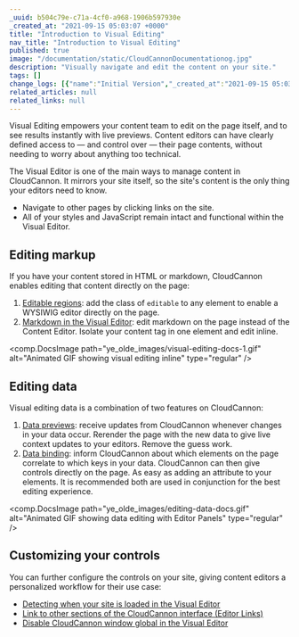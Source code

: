 ```yaml
---
_uuid: b504c79e-c71a-4cf0-a968-1906b597930e
_created_at: "2021-09-15 05:03:07 +0000"
title: "Introduction to Visual Editing"
nav_title: "Introduction to Visual Editing"
published: true
image: "/documentation/static/CloudCannonDocumentationog.jpg"
description: "Visually navigate and edit the content on your site."
tags: []
change_logs: [{"name":"Initial Version","_created_at":"2021-09-15 05:03:07 +0000"}]
related_articles: null
related_links: null
---
```


Visual Editing empowers your content team to edit on the page itself, and to see results instantly with live previews. Content editors can have clearly defined access to — and control over — their page contents, without needing to worry about anything too technical.

The Visual Editor is one of the main ways to manage content in CloudCannon. It mirrors your site itself, so the site's content is the only thing your editors need to know.

* Navigate to other pages by clicking links on the site.
* All of your styles and JavaScript remain intact and functional within the Visual Editor.

## Editing markup
If you have your content stored in HTML or markdown, CloudCannon enables editing that content directly on the page:

1. [Editable regions](/documentation/articles/defining-editable-regions-in-your-html/)\: add the class of `editable` to any element to enable a WYSIWIG editor directly on the page.
2. [Markdown in the Visual Editor](/documentation/articles/editing-markdown-files-in-the-visual-editor/)\: edit markdown on the page instead of the Content Editor. Isolate your content tag in one element and edit inline.

<comp.DocsImage path="ye_olde_images/visual-editing-docs-1.gif" alt="Animated GIF showing visual editing inline" type="regular" />

## Editing data
Visual editing data is a combination of two features on CloudCannon:

1. [Data previews](/documentation/articles/what-is-live-editing/)\: receive updates from CloudCannon whenever changes in your data occur. Rerender the page with the new data to give live context updates to your editors. Remove the guess work.
2. [Data binding](/documentation/articles/what-are-visual-data-bindings/)\: inform CloudCannon about which elements on the page correlate to which keys in your data. CloudCannon can then give controls directly on the page. As easy as adding an attribute to your elements. It is recommended both are used in conjunction for the best editing experience.

<comp.DocsImage path="ye_olde_images/editing-data-docs.gif" alt="Animated GIF showing data editing with Editor Panels" type="regular" />

## Customizing your controls
You can further configure the controls on your site, giving content editors a personalized workflow for their use case:

* [Detecting when your site is loaded in the Visual Editor](/documentation/articles/detecting-your-site-is-loaded-in-the-visual-editor/)
* [Link to other sections of the CloudCannon interface (Editor Links)](/documentation/articles/extending-in-app-navigation-with-editor-links/)
* [Disable CloudCannon window global in the Visual Editor](/documentation/articles/preventing-the-global-cloudcannon-live-editing-object/)
